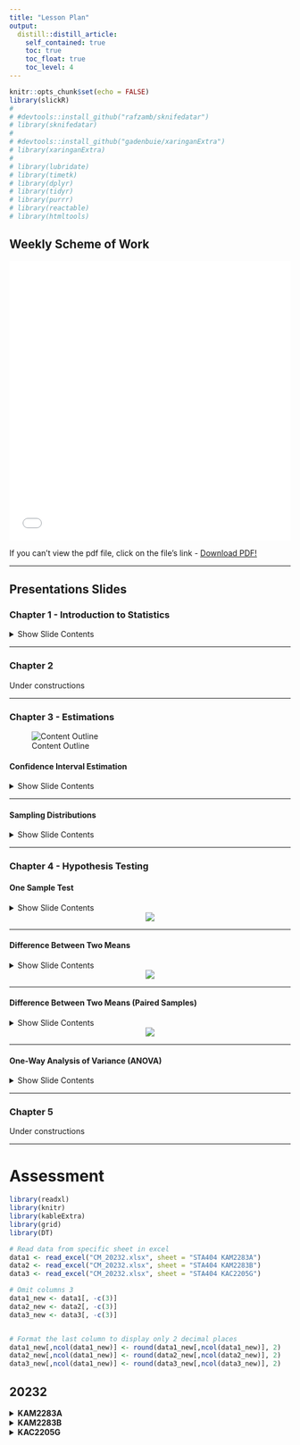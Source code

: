 ```yaml
---
title: "Lesson Plan"
output: 
  distill::distill_article:
    self_contained: true
    toc: true
    toc_float: true
    toc_level: 4
---
```


```r
knitr::opts_chunk$set(echo = FALSE)
library(slickR)
# 
# #devtools::install_github("rafzamb/sknifedatar")
# library(sknifedatar)
# 
# #devtools::install_github("gadenbuie/xaringanExtra")
# library(xaringanExtra)
# 
# library(lubridate)
# library(timetk)
# library(dplyr)
# library(tidyr)
# library(purrr)
# library(reactable)
# library(htmltools)
```

## Weekly Scheme of Work  

<embed src="files//Scheme of Work 20224.pdf" type="application/pdf" width="100%" height="500px" />

If you can't view the pdf file, click on the file's link - <a href="files//Scheme of Work 20224.pdf"> Download PDF!</a>  

<!-- ### Session 20214   -->

<!-- ```{r} -->
<!-- slickR::slickR( -->
<!--     list.files("./images/sow/",full.names = TRUE,pattern = 'jpg'), -->
<!--     height = 700, -->
<!--     width = '95%') -->
<!-- ```   -->

<!-- <aside> -->
<!-- [Download - Scheme of Work](./files/Scheme of Work 20224.pdf) -->
<!-- </aside> -->

***  

## Presentations Slides  

### Chapter 1 - Introduction to Statistics\  

<details><summary>Show Slide Contents</summary>
<center>
<embed src="files/slides/Unit 1 Introduction to Statistics.pdf" type="application/pdf" width="100%" height="500px" />
<p>
If you can't view the pdf file, click on the file's link - <a href="files/slides/Unit 1 Introduction to Statistics.pdf"> Download PDF!</a>
</p>
</center>
</details>

<!-- ```{r} -->
<!-- slickR::slickR( -->
<!--     list.files("./files/slides/Unit 1 Introduction to Statistics/",full.names = TRUE,pattern = 'jpg'), -->
<!--     height = 400, -->
<!--     width = '95%') -->
<!-- ```   -->

<!-- <aside> -->
<!-- [Download - Unit 1 Introduction to Statistics](./files/slides/Unit 1 Introduction to Statistics.pdf) -->
<!-- </aside> -->

***  

### Chapter 2  

Under constructions  

***  

### Chapter 3 - Estimations  

![Content Outline](images/Summary Outline Chapter 3 Estimation.png)

#### Confidence Interval Estimation  

<details><summary>Show Slide Contents</summary>
<center>
<embed src="files/slides/Unit 3 - Estimations - Confidence Interval Estimation.pdf" type="application/pdf" width="100%" height="500px" />
<p>
If you can't view the pdf file, click on the file's link - <a href="files/slides/Unit 3 - Estimations - Confidence Interval Estimation.pdf"> Download PDF!</a>
</p>
</center>
</details>

<!-- ```{r} -->
<!-- slickR::slickR( -->
<!--     list.files("./files/slides/Unit 3 Estimation 1/",full.names = TRUE,pattern = 'jpg'), -->
<!--     height = 400, -->
<!--     width = '95%') -->
<!-- ```   -->

<!-- <aside> -->
<!-- [Download - Unit 3 - Estimations - Confidence Interval Estimation](./files/slides/Unit 3 - Estimations - Confidence Interval Estimation.pdf) -->
<!-- </aside> -->

***  

#### Sampling Distributions  

<details><summary>Show Slide Contents</summary>
<center>
<embed src="files/slides/Unit 3 - Estimations - Sampling Distributions.pdf" type="application/pdf" width="100%" height="500px" />
<p>
If you can't view the pdf file, click on the file's link - <a href="files/slides/Unit 3 - Estimations - Sampling Distributions.pdf"> Download PDF!</a>
</p>
</center>
</details>

<!-- ```{r} -->
<!-- slickR::slickR( -->
<!--     list.files("./files/slides/Unit 3 Estimation 2/",full.names = TRUE,pattern = 'jpg'), -->
<!--     height = 400, -->
<!--     width = '95%') -->
<!-- ``` -->

<!-- <aside> -->
<!-- [Download - Unit 3 - Estimations - Sampling Distributions](./files/slides/Unit 3 - Estimations - Sampling Distributions.pdf) -->
<!-- </aside> -->

***  

### Chapter 4 - Hypothesis Testing  

#### One Sample Test  

<details><summary>Show Slide Contents</summary>
<center>
<embed src="files/slides/Unit 4 - Hypothesis Testing 1.pdf" type="application/pdf" width="100%" height="500px" />
<p>
If you can't view the pdf file, click on the file's link - <a href="files/slides/Unit 4 - Hypothesis Testing 1.pdf"> Download PDF!</a>
</p>
</center>
</details>

<!-- ```{r} -->
<!-- slickR::slickR( -->
<!--     list.files("./files/slides/Chapter 4 Hypothesis Testing 1/",full.names = TRUE,pattern = 'jpg'), -->
<!--     height = 400, -->
<!--     width = '95%') -->
<!-- ``` -->

<center>
![](files/slides/Table1.jpg)
</center>

<!-- <aside> -->
<!-- [Download - Chapter 4 HYPOTHESIS TESTING 1](./files/slides/Unit 4 - Hypothesis Testing 1.pdf) -->
<!-- </aside> -->

***  

#### Difference Between Two Means  

<details><summary>Show Slide Contents</summary>
<center>
<embed src="files/slides/Chapter 4 HYPOTHESIS TESTING 2.pdf" type="application/pdf" width="100%" height="500px" />
<p>
If you can't view the pdf file, click on the file's link - <a href="files/slides/Chapter 4 HYPOTHESIS TESTING 2.pdf"> Download PDF!</a>
</p>
</center>
</details>

<!-- ```{r} -->
<!-- slickR::slickR( -->
<!--     list.files("./files/slides/Chapter 4 Hypothesis Testing 2/",full.names = TRUE,pattern = 'jpg'), -->
<!--     height = 400, -->
<!--     width = '95%') -->
<!-- ``` -->

<center>
![](files/slides/Table2.jpg)
</center>

<!-- <aside> -->
<!-- [Download - Chapter 4 HYPOTHESIS TESTING 2](./files/slides/Chapter 4 HYPOTHESIS TESTING 2.pdf) -->
<!-- </aside> -->

***  

#### Difference Between Two Means (Paired Samples)  

<details><summary>Show Slide Contents</summary>
<center>
<embed src="files/slides/Chapter 4 HYPOTHESIS TESTING 3.pdf" type="application/pdf" width="100%" height="500px" />
<p>
If you can't view the pdf file, click on the file's link - <a href="files/slides/Chapter 4 HYPOTHESIS TESTING 3.pdf"> Download PDF!</a>
</p>
</center>
</details>

<!-- ```{r} -->
<!-- slickR::slickR( -->
<!--     list.files("./files/slides/Chapter 4 Hypothesis Testing 3/",full.names = TRUE,pattern = 'jpg'), -->
<!--     height = 400, -->
<!--     width = '95%') -->
<!-- ```   -->

<center>
![](files/slides/Table3.jpg)
</center>

<!-- <aside> -->
<!-- [Download - Chapter 4 HYPOTHESIS TESTING 3](./files/slides/Chapter 4 HYPOTHESIS TESTING 3.pdf) -->
<!-- </aside> -->

***

#### One-Way Analysis of Variance (ANOVA)  

<details><summary>Show Slide Contents</summary>
<center>
<embed src="files/slides/Chapter 4 ANOVA.pdf" type="application/pdf" width="100%" height="500px" />
<p>
If you can't view the pdf file, click on the file's link - <a href="files/slides/Chapter 4 ANOVA.pdf"> Download PDF!</a>
</p>
</center>
</details>

<!-- ```{r} -->
<!-- slickR::slickR( -->
<!--     list.files("./files/slides/Chapter 4 ANOVA/",full.names = TRUE,pattern = 'jpg'), -->
<!--     height = 400, -->
<!--     width = '95%') -->
<!-- ``` -->

<!-- <aside> -->
<!-- [Download - Chapter 4 ANOVA](./files/slides/Chapter 4 ANOVA.pdf) -->
<!-- </aside> -->

***  

### Chapter 5  

Under constructions  

***

# Assessment\

```r
library(readxl)
library(knitr)
library(kableExtra)
library(grid)
library(DT)

# Read data from specific sheet in excel
data1 <- read_excel("CM_20232.xlsx", sheet = "STA404 KAM2283A")
data2 <- read_excel("CM_20232.xlsx", sheet = "STA404 KAM2283B")
data3 <- read_excel("CM_20232.xlsx", sheet = "STA404 KAC2205G")

# Omit columns 3
data1_new <- data1[, -c(3)]
data2_new <- data2[, -c(3)]
data3_new <- data3[, -c(3)]


# Format the last column to display only 2 decimal places
data1_new[,ncol(data1_new)] <- round(data1_new[,ncol(data1_new)], 2)
data2_new[,ncol(data1_new)] <- round(data2_new[,ncol(data2_new)], 2)
data3_new[,ncol(data1_new)] <- round(data3_new[,ncol(data3_new)], 2)
```

## 20232\

<!-- ::: {.l-page} -->
<!-- ::: {.panelset} -->
<!-- ::: {.panel} -->

<details><summary>**KAM2283A**</summary>
<!-- ### KAM2283A {.panel-name} -->
```r
# Display 10 rows per page with page option button
# STA404 KAM2283A
# kable(data4_new, "html", 
#       caption = "Data from Sheet 4",
#       escape = F) %>% 
#   kable_styling(bootstrap_options = "striped", full_width = F)
datatable(data1_new, 
          options = list(scrollY = "500px", scrollCollapse = TRUE),
          rownames = F)
```
<!-- ::: -->
</details>

<!-- ::: {.panel} -->
<!-- ### KAM2283B {.panel-name} -->
<details><summary>**KAM2283B**</summary>
```r
# Display 10 rows per page with page option button
# MAT402 KAM2281B
# kable(data5_new, "html", 
# #      caption = "Data from Sheet 5",
#       escape = T) %>% 
#   kable_styling(bootstrap_options = "striped", full_width = F)
datatable(data2_new, 
          options = list(scrollY = "500px", scrollCollapse = TRUE),
          rownames = F)
```
<!-- ::: -->
</details>

<!-- ::: {.panel} -->
<!-- ### KAC2205G {.panel-name} -->
<details><summary>**KAC2205G**</summary>
```r
# Display 10 rows per page with page option button
# MAT402 KAM2281B
# kable(data5_new, "html", 
# #      caption = "Data from Sheet 5",
#       escape = T) %>% 
#   kable_styling(bootstrap_options = "striped", full_width = F)
datatable(data3_new, 
          options = list(scrollY = "500px", scrollCollapse = TRUE),
          rownames = F)
```
<!-- ::: -->
<!-- ::: -->
<!-- ::: -->
</details>